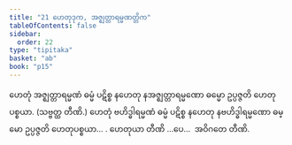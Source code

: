```yaml
---
title: "21 ဟေတုဒုက, အဇ္ဈတ္တာရမ္မဏတ္တိက"
tableOfContents: false
sidebar:
  order: 22
type: "tipitaka"
basket: "ab"
book: "p15"
---
```



<DynamicBreadcrumb />

<Division number="28" book="p15" e="ch" v="40" p="222">

<Paragraph number="78" book="p15">
ဟေတုံ အဇ္ဈတ္တာရမ္မဏံ ဓမ္မံ ပဋိစ္စ နဟေတု နအဇ္ဈတ္တာရမ္မဏော ဓမ္မော ဥပ္ပဇ္ဇတိ ဟေတုပစ္စယာ. (သဗ္ဗတ္ထ တီဏိ.)
</Paragraph>

<Paragraph number="79" book="p15">
ဟေတုံ ဗဟိဒ္ဓါရမ္မဏံ ဓမ္မံ ပဋိစ္စ နဟေတု နဗဟိဒ္ဓါရမ္မဏော ဓမ္မော ဥပ္ပဇ္ဇတိ ဟေတုပစ္စယာ… . ဟေတုယာ တီဏိ …ပေ…  အဝိဂတေ တီဏိ.
</Paragraph>
</Division>
